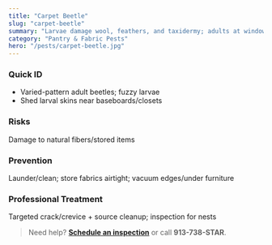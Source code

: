 ```yaml
---
title: "Carpet Beetle"
slug: "carpet-beetle"
summary: "Larvae damage wool, feathers, and taxidermy; adults at windowsills."
category: "Pantry & Fabric Pests"
hero: "/pests/carpet-beetle.jpg"
---
```


### Quick ID
- Varied-pattern adult beetles; fuzzy larvae
- Shed larval skins near baseboards/closets

### Risks
Damage to natural fibers/stored items

### Prevention
Launder/clean; store fabrics airtight; vacuum edges/under furniture

### Professional Treatment
Targeted crack/crevice + source cleanup; inspection for nests

> Need help? [**Schedule an inspection**](/schedule) or call **913-738-STAR**.

